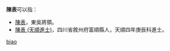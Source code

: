 '''陳表'''可以指：
* [[陳表|陳表]]，東吳將領。
* [[陳表_(天順進士)|陳表 (天順進士)]]，四川省敘州府富順縣人，天順四年庚辰科進士。

{{disambig}}
[[Category:二字陈姓人名消歧义|biao]]